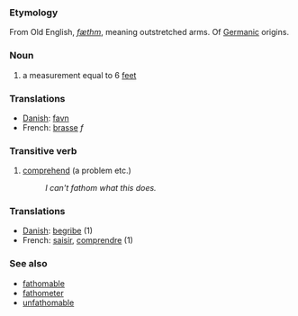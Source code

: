 ===Etymology===
From Old English, ''[[fæthm]]'', meaning outstretched arms. Of [[Germanic]] origins.

===Noun===
#a measurement equal to 6 [[foot|feet]]

===Translations===
*[[Danish]]: [[favn]]
*French: [[brasse]] ''f''

===Transitive verb===
#[[comprehend]] (a problem etc.)
#:''I can't fathom what this does.''

===Translations===
*[[Danish]]: [[begribe]] (1)
*French: [[saisir]], [[comprendre]] (1)

===See also===
*[[fathomable]]
*[[fathometer]]
*[[unfathomable]]